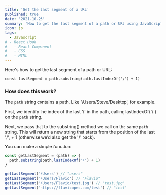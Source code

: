 ```yaml
---
title: 'Get the last segment of a URL'
published: true
date: '2021-10-23'
summary: 'How to get the last segment of a path or URL using JavaScript.'
icon: js
tags:
  - Javascript
# - React Hook
#   - React Component
#   - CSS
#   - HTML
---
```


Here's how to get the last segment of a path or URL:

`const lastSegment = path.substring(path.lastIndexOf('/') + 1)`

### How does this work?

The `path` string contains a path. Like '/Users/Steve/Desktop', for example.

First, we identify the index of the last '/' in the path, calling lastIndexOf('/') on the `path` string.

Next, we pass that to the substring() method we call on the same `path` string. This will return a new string that starts from the position of the last '/', + 1 (otherwise we’d also get the '/' back).

You can make a simple function:

<CodeBlock>

```js title="getLastSegment.js"
const getLastSegment = (path) => {
  path.substring(path.lastIndexOf('/') + 1)
}

getLastSegment('/Users') // "users"
getLastSegment('/Users/Flavio') // "Flavio"
getLastSegment('/Users/Flavio/test.jpg') // "test.jpg"
getLastSegment('https://flavicopes.com/test') // "test"
```

</CodeBlock>
